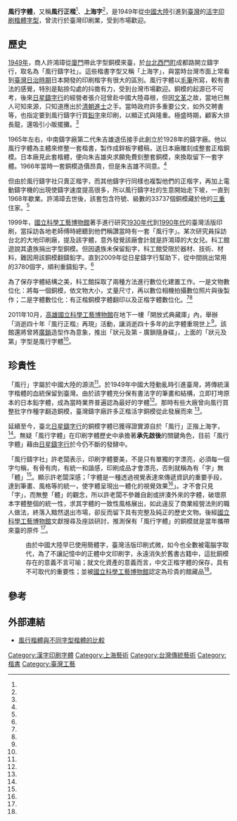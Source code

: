 {{noteTA
|G1=IT
}}
{{Infobox font
| name = 風行字體
| image = 風行字體.jpg
| style = [[楷體|楷體]]
| creator = 
| foundry = 風行鑄字社
| creationdate =
| releasedate =
| trademark =
| sample =
}}

'''風行字體'''，又稱'''風行正楷'''<ref name="鳳鳴"/>、'''上海字'''<ref name="林怡君"/>，是1949年從[[中國大陸|中國大陸]]引進到[[臺灣|臺灣]]的[[活字印刷|活字印刷]][[楷體|楷體]][[字型|字型]]，曾流行於臺灣印刷業，受到市場歡迎。

==歷史==
[[1949年臺灣|1949年]]，商人許鴻璋從[[廈門|廈門]]帶此字型銅模來臺，於[[台北|台北]][[西門町|西門町]]成都路開立鑄字行，取名為「風行鑄字社」。這些楷書字型又稱「上海字」，與當時台灣市面上常看到[[臺灣日治時期|臺灣日治時期]]日本開發的印刷楷字有很大的區別。風行字體以[[毛筆|毛筆]]所寫，較有書法的感覺，特別是點捺勾處的抖擞有力，受到台灣市場歡迎。銅模的起源已不可考，後來[[日星鑄字行|日星鑄字行]]的經營者張介冠曾赴中國大陸尋根，但因[[文革|文革]]之故，當地已無人可知來源，只知道應出於[[清朝|清朝]][[進士|進士]]之手。當時政府許多重要公文，如外交聘書等，也指定要到風行鑄字行買[[鉛字|鉛字]]來印刷，以顯正式與隆重。極盛時期，顧客大排長龍，還吸引小販擺攤。<ref name="林怡君"/>

1965年左右，中南鑄字廠第二代朱吉雄退伍接手此創立於1928年的鑄字廠。他以風行字體為主體來修整一套楷書，製作成鋅板字體稿，送日本廠雕刻成整套正楷銅模。日本廠見此套楷體，便向朱吉雄央求願免費刻整套銅模，來換取留下一套字體。1966年當時一套銅模造價昂貴，但是朱吉雄不同意。<ref name="黃俊夫"/>

但由於風行鑄字社只賣正楷字，而其他鑄字行同樣也複製他們的正楷字，再加上電動鑄字機的出現使鑄字速度提高很多，所以風行鑄字社的生意開始走下坡，一直到1968年歇業。許鴻璋去世後，該套包含符號、級數的33737個銅模藏於他的[[三重區|三重]]住家。<ref name="林怡君"/>

1999年，[[國立科學工藝博物館|國立科學工藝博物館]]著手進行研究[[1930年代臺灣|1930年代]]到[[1990年代臺灣|1990年代]]的臺灣活版印刷，當採訪各地老師傅時總聽到他們稱讚當時有一套「風行字」。某次研究員採訪台北的大地印刷廠，提及該字體，意外發覺該廠會計就是許鴻璋的大女兒。科工館遊說其遺族捐出字型銅模。但因遺族未保留鉛字，科工館受限於器材、技術、材料，難因用該銅模翻鑄鉛字。直到2009年從日星鑄字行幫助下，從中間挑出常用的3780個字，順利重鑄鉛字。<ref name="林怡君"/>

為了保存字體結構之美，科工館採取了兩種方法進行數位化建置工作。一是文物數位化：將每一個銅模，依文物大小，丈量尺寸，再以數位相機拍攝數位照片與後製作；二是字體數位化：有正楷銅模字體翻印以及正楷字體數位化。<ref name="黃俊夫"/><ref name="曾琪淑2"/>

2011年10月，[[高雄|高雄]][[國立科學工藝博物館|國立科學工藝博物館]]在地下一樓「開放式典藏庫」內，舉辦「消逝四十年『風行正楷』再現」活動，讓消逝四十多年的此字體重現世上<ref name="鳳鳴"/>。該館還將曾將[[廣鎖|廣鎖]]造型作為意象，推出「狀元及第 - 廣鎖隨身碟」，上面的「狀元及第」字型是風行字體<ref name="鄭婷芳"/>。
==珍貴性==
「風行」字屬於中國大陸的源流<ref name="曾琪淑1"/>。於1949年中國大陸動亂時引進臺灣，將傳統漢字楷體的血統保留到臺灣。由於該字體充分保有書法字的筆畫和結構，立即打垮原本的日本鉛字體，成為當時業界普遍認為最好的字體<ref name="林怡君"/>。那時有些大廠曾向風行買整批字作種字翻造銅模，臺灣鑄字廠許多正楷活字銅模從此發展而來 <ref name="曾琪淑2"/>。

延續至今，臺北[[日星鑄字行|日星鑄字行]]的銅模字體已獲得證實源自於「風行」正揩上海字，<ref name="曾琪淑2"/>。無疑「風行字體」在印刷字體歷史中承擔著'''承先啟後'''的關鍵角色，目前「風行字體」藉由[[日星鑄字行|日星鑄字行]]於今仍不斷的發酵中。

「風行鑄字社」許老闆表示，印刷字體要美，不是只有單獨的字漂亮，必須每一個字勻稱，有骨有肉，有統一和諧感，印刷成品才會漂亮，否則就稱為有「字」無「體」<ref name="曾琪淑2"/>。顯示許老闆深感；「字體是一種透過視覺表達來傳遞資訊的重要手段，達到筆畫、風格等的統一，使字體呈現出一體化的視覺效果<ref name="Sun I視覺設計"/>」。才不會只見「字」，而無整「體」的觀念，所以許老闆不參雜自創或拼湊外來的字體，破壞原本字體整個的統一性，求其字體的一致性風格展出，如此違反了商業經營法則的職人做法，終落入黯然退出市場，卻反而留下具有完整及純正的歷史文物。後經[[國立科學工藝博物館|國立科學工藝博物館]]文獻搜尋及座談研討，推測保有「風行字體」的銅模就是當年攜帶來臺的原件 <ref name="曾琪淑2"/>。

:由於中國大陸早已使用簡體字，臺灣活版印刷式微，如今也全數被電腦字取代，為了不讓記憶中的正體中文印刷字，永遠消失於舊書古籍中，這批銅模存在的意義不言可喻；就文化資產的意義而言，中文正楷字體的保存，具有不可取代的重要性；並被[[國立科學工藝博物館|國立科學工藝博物館]]認定為珍貴的館藏品<ref name="曾琪淑2"/>。

==參考==
{{portal box|台灣|上海|文字}}
{{reflist|1|refs=

<ref name="黃俊夫">{{cite book|author=黃俊夫|url=http://www.nstm.gov.tw/NstmFiles/ObjectStudy_1.pdf|chapter=〈風行一時˙日星又新〉|title=《拓展臺灣數位典藏計畫 99 年度成果發表專刊》|date=2011-09|publisher=國立科學工藝博物館|location=台灣|language=zh-tw|isbn=|deadurl=yes|archiveurl=https://web.archive.org/web/20160307073758/http://www.nstm.gov.tw/NstmFiles/ObjectStudy_1.pdf|archivedate=2016-03-07}}</ref>

<ref name="林怡君">{{cite journal |author=林怡君|title=〈遇見全台最美的風行正楷字〉|journal=《T Life》|issue=第69期|date=2015-09|publisher=台灣高鐵股份有限公司|location=台灣|language=zh-tw}}</ref>

<ref name="鄭婷芳">{{cite journal |author=鄭婷芳|title=〈科技博物館典藏變身文創商品〉|journal=《博物館簡訊》|issue=第70期|date=2014-12|publisher=中華民國博物館學會|location=台灣|language=zh-tw}}</ref>

<ref name="鳳鳴">{{Cite news|url=http://www.fengmin.com.tw/news_detail.asp?NewsId=1969|title=消逝四十年『風行正楷』再現科工館|language=zh-tw|publisher=鳳鳴廣播電台|author=|date=2011-10-22|accessdate=2015-09-14|archive-url=https://web.archive.org/web/20160304080459/http://www.fengmin.com.tw/news_detail.asp?NewsId=1969|archive-date=2016-03-04|dead-url=yes}}</ref>

<ref name="曾琪淑1">{{cite journal |author=曾琪淑|url= http://www.tahrd.ntnu.edu.tw/per3/recruit.php?class=501&class2=&no=20|title=〈博物館科技物件應用於科技創新教學之探析---以印刷銅模為例〉| journal =《生活科技教育月刊》|volume= 43|issue=2|year=2010|pages=27–38|publisher=國立臺灣師範大學 科技應用與人力資源發展學系|location=台灣|language=zh-tw|isbn=}}</ref>

<ref name="曾琪淑2">{{cite book |author=曾琪淑|chapter=〈風行日遠~科工館的一段惜字情緣〉|title=《訢心相印：印刷文物特展展示專輯》|date=2012-12|publisher=國立科學工藝博物館|location=台灣|language=zh-tw|isbn=}}</ref>

<ref name="Sun I視覺設計">{{cite book |author=Sun I視覺設計|title=《字體設計準則》|date=2012-07|publisher=上奇資訊|location=台灣|language=zh-tw|isbn=}}</ref>
}}

==外部連結==
*[http://content.teldap.tw/index/blog/wp-content/uploads/2011/09/005.jpg 風行楷體與不同字型楷體的比較]

[[Category:漢字印刷字體|Category:漢字印刷字體]]
[[Category:上海藝術|Category:上海藝術]]
[[Category:台灣傳統藝術|Category:台灣傳統藝術]]
[[Category:楷書|Category:楷書]]
[[Category:臺灣工藝|Category:臺灣工藝]]